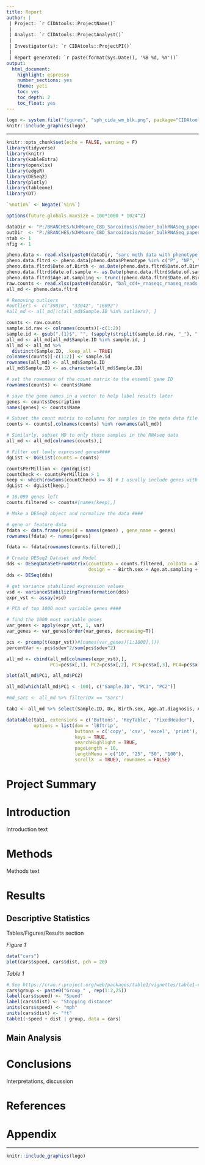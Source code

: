 ---
title: Report
author: |
 | Project: `r CIDAtools::ProjectName()`
 |
 | Analyst: `r CIDAtools::ProjectAnalyst()`
 |
 | Investigator(s): `r CIDAtools::ProjectPI()`
 |
 | Report generated: `r paste(format(Sys.Date(), '%B %d, %Y'))`
output:
  html_document:
    highlight: espresso
    number_sections: yes
    theme: yeti
    toc: yes
    toc_depth: 2
    toc_float: yes
---

```{r, echo=FALSE, warning = F, out.width='70%', fig.show='hold'}
logo <- system.file("figures", "sph_cida_wm_blk.png", package="CIDAtools")
knitr::include_graphics(logo)
```

---

```{r setup, include=FALSE}
knitr::opts_chunk$set(echo = FALSE, warning = F)
library(tidyverse)
library(knitr)
library(kableExtra)
library(openxlsx)
library(edgeR)
library(DESeq2)
library(plotly)
library(tableone)
library(DT)
```

```{r}
`%notin%` <- Negate(`%in%`)

options(future.globals.maxSize = 100*1000 * 1024^2)

dataDir <- "P:/BRANCHES/NJHMoore_CBD_Sarcoidosis/maier_bulkRNASeq_paperAnalysis/DataRaw/"
outDir  <- "P:/BRANCHES/NJHMoore_CBD_Sarcoidosis/maier_bulkRNASeq_paperAnalysis/"
ntab <- 1
nfig <- 1

pheno.data <- read.xlsx(paste0(dataDir, "sarc meth data with phenotype.xlsx"), detectDates = TRUE)
pheno.data.fltrd <- pheno.data[pheno.data$Phenotype %in% c("P", "NP", "control"), ]
pheno.data.fltrd$Date.of.Birth <- as.Date(pheno.data.fltrd$Date.of.Birth)
pheno.data.fltrd$date.of.sample <- as.Date(pheno.data.fltrd$date.of.sample)
pheno.data.fltrd$Age.at.sampling <- trunc((pheno.data.fltrd$Date.of.Birth %--% pheno.data.fltrd$date.of.sample) / years(1))
raw.counts <- read.xlsx(paste0(dataDir, "bal_cd4+_rnaseqc_rnaseq_reads.xlsx"))
all_md <- pheno.data.fltrd

# Removing outliers
#outliers <- c("39810", "33042", "16092")
#all_md <- all_md[!c(all_md$Sample.ID %in% outliers), ]

counts <- raw.counts
sample.id.raw <- colnames(counts)[-c(1:2)]
sample.id <- gsub(".{1}$", "", (sapply(strsplit(sample.id.raw, "_"), "[[", 2)))
all_md <- all_md[all_md$Sample.ID %in% sample.id, ]
all_md <- all_md %>%
  distinct(Sample.ID, .keep_all = TRUE)
colnames(counts)[-c(1:2)] <- sample.id
rownames(all_md) <- all_md$Sample.ID
all_md$Sample.ID <- as.character(all_md$Sample.ID)

# set the rownmaes of the count matrix to the ensembl gene ID
rownames(counts) <- counts$Name

# save the gene names in a vector to help label results later
genes <- counts$Description
names(genes) <- counts$Name

# Subset the count matrix to columns for samples in the meta data file
counts <- counts[,colnames(counts) %in% rownames(all_md)]

# Similarly, subset MD to only those samples in the RNAseq data
all_md <- all_md[colnames(counts),]

# Filter out lowly expressed genes####
dgList <- DGEList(counts = counts)

countsPerMillion <- cpm(dgList)
countCheck <- countsPerMillion > 1
keep <- which(rowSums(countCheck) >= 8) # I usually include genes with at least 1 CPM in N samples where N is the sample size of the smallest group
dgList <- dgList[keep,]

# 16,099 genes left
counts.filtered <- counts#[names(keep),]

# Make a DESeq2 object and normalize the data ####

# gene or feature data
fdata <- data.frame(geneid = names(genes) , gene_name = genes)
rownames(fdata) <- names(genes)

fdata <- fdata[rownames(counts.filtered),]

# Create DESeq2 Dataset and Model
dds <- DESeqDataSetFromMatrix(countData = counts.filtered, colData = all_md,
                              design = ~ Birth.sex + Age.at.sampling + Phenotype, rowData = fdata)
dds <- DESeq(dds)

# get variance stabilized expression values
vsd <- varianceStabilizingTransformation(dds)
expr_vst <- assay(vsd)

# PCA of top 1000 most variable genes ####

# find the 1000 most variable genes
var_genes <- apply(expr_vst, 1, var)
var_genes <- var_genes[order(var_genes, decreasing=T)]

pcs <- prcomp(t(expr_vst))#[names(var_genes)[1:1000],]))
percentVar <- pcs$sdev^2/sum(pcs$sdev^2)

all_md <- cbind(all_md[colnames(expr_vst),],
                PC1=pcs$x[,1], PC2=pcs$x[,2], PC3=pcs$x[,3], PC4=pcs$x[,4])

```

```{r}
plot(all_md$PC1, all_md$PC2)

all_md[which(all_md$PC1 < -100), c("Sample.ID", "PC1", "PC2")]
```


```{r}
#md_sarc <- all_md %>% filter(Dx == "Sarc")

tab1 <- all_md %>% select(Sample.ID, Dx, Birth.sex, Age.at.diagnosis, Age.at.sampling)

datatable(tab1, extensions = c('Buttons', 'KeyTable', "FixedHeader"),
          options = list(dom = 'lBftrip',
                         buttons = c('copy', 'csv', 'excel', 'print'),
                         keys = TRUE,
                         searchHighlight = TRUE,
                         pageLength = 10,
                         lengthMenu = c("10", "25", "50", "100"),
                         scrollX  = TRUE), rownames = FALSE)
```

# Project Summary

# Introduction

Introduction text

# Methods

Methods text

# Results 

## Descriptive Statistics

Tables/Figures/Results section

*Figure 1*
```{r}
data("cars")
plot(cars$speed, cars$dist, pch = 20)
```

*Table 1*
```{r}

# See https://cran.r-project.org/web/packages/table1/vignettes/table1-examples.html
cars$group <- paste0("Group " , rep(1:2,25))
label(cars$speed) <- "Speed"
label(cars$dist) <- "Stopping distance"
units(cars$speed) <- "mph"
units(cars$dist) <- "ft"
table1(~speed + dist | group, data = cars)
```


## Main Analysis

# Conclusions

Interpretations, discussion

# References

# Appendix

<!-- footer -->

---

```{r, echo=FALSE, out.width='70%', fig.show='hold'}
knitr::include_graphics(logo)
```

